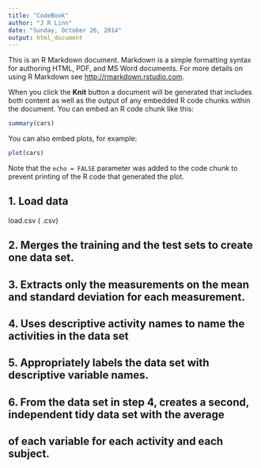 ```yaml
---
title: "CodeBook"
author: "J R Linn"
date: "Sunday, October 26, 2014"
output: html_document
---
```


This is an R Markdown document. Markdown is a simple formatting syntax for authoring HTML, PDF, and MS Word documents. For more details on using R Markdown see <http://rmarkdown.rstudio.com>.

When you click the **Knit** button a document will be generated that includes both content as well as the output of any embedded R code chunks within the document. You can embed an R code chunk like this:

```r
summary(cars)
```

You can also embed plots, for example:

```r
plot(cars)
```

Note that the `echo = FALSE` parameter was added to the code chunk to prevent printing of the R code that generated the plot.


## 1. Load data  

load.csv (   .csv)


## 2. Merges the training and the test sets to create one data set.




## 3. Extracts only the measurements on the mean and standard deviation for each measurement. 




## 4. Uses descriptive activity names to name the activities in the data set




## 5. Appropriately labels the data set with descriptive variable names.



## 6. From the data set in step 4, creates a second, independent tidy data set with the average 
## of each variable for each activity and each subject.